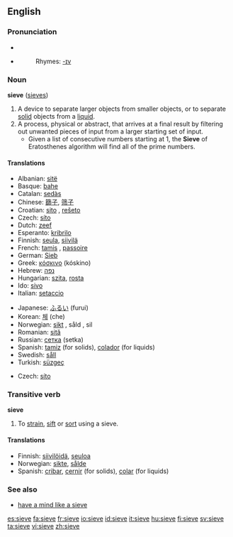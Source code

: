 ==English==

===Pronunciation===
*{{IPA|/sɪv/}}
*{{audio|en-us-sieve.ogg|Audio (US)}}
*:Rhymes: [[Rhymes:English:-ɪv|-ɪv]]

===Noun===
'''sieve''' ([[sieves]])

# A device to separate larger objects from smaller objects, or to separate [[solid]] objects from a [[liquid]].
# A process, physical or abstract, that arrives at a final result by filtering out unwanted pieces of input from a larger starting set of input.
#* Given a list of consecutive numbers starting at 1, the '''Sieve''' of Eratosthenes algorithm will find all of the prime numbers.

====Translations====
{{trans-top|device to separate larger objects}}
*Albanian: [[sitë]] {{f}}
*Basque: [[bahe]]
*Catalan: [[sedàs]] {{m}}
*Chinese: [[篩子]], [[筛子]]
*Croatian: [[sito]] {{n}}, [[rešeto]] {{n}}
*Czech: [[síto]] {{n}}
*Dutch: [[zeef]] {{f}}
*Esperanto: [[kribrilo]]
*Finnish: [[seula]], [[siivilä]]
*French: [[tamis]] {{m}}, [[passoire]] {{m}}
*German: [[Sieb]] {{n}}
*Greek: [[κόσκινο]] {{n}} (k&oacute;skino)
*Hebrew: [[נפה]] {{f}}
*Hungarian: [[szita]], [[rosta]]
*Ido: [[sivo]]
*Italian: [[setaccio]] {{m}}
{{trans-mid}}
*Japanese: [[ふるい]] (furui)
*Korean: [[체]] (che)
*Norwegian: [[sikt]] {{c}}, såld {{c}}, sil
*Romanian: [[sită]] {{f}}
*Russian: [[сетка]] {{f}} (setka)
*Spanish: [[tamiz]] {{m}} (for solids), [[colador]] {{m}} (for liquids)
*Swedish: [[såll]]
*Turkish: [[süzgeç]]
{{trans-bottom}}

{{trans-top|process, physical or abstract}}
*Czech: [[síto]] {{n}}
{{trans-mid}}
{{trans-bottom}}

===Transitive verb===
'''sieve'''

# To [[strain]], [[sift]] or [[sort]] using a sieve.

====Translations====
*Finnish: [[siivilöidä]], [[seuloa]]
*Norwegian: [[sikte]], [[sålde]]
*Spanish: [[cribar]], [[cernir]] (for solids), [[colar]] (for liquids)

===See also===
*[[have a mind like a sieve]]

[[es:sieve]]
[[fa:sieve]]
[[fr:sieve]]
[[io:sieve]]
[[id:sieve]]
[[it:sieve]]
[[hu:sieve]]
[[fi:sieve]]
[[sv:sieve]]
[[ta:sieve]]
[[vi:sieve]]
[[zh:sieve]]
